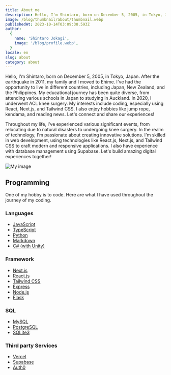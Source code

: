 ```yaml
---
title: About me
description: Hello, I'm Shintaro, born on December 5, 2005, in Tokyo, Japan. After the earthquake in 2011, my family and I moved to Ehime. I've had the opportunity to live in different countries, including Japan, New Zealand, and the Philippines. My educational journey has been quite diverse, from attending various schools in Japan to studying in Auckland. In 2020, I underwent ACL knee surgery. My interests include coding, especially using React, Next.js, and Tailwind CSS. I also enjoy hobbies like jump rope, kendama, and reading news. Let's connect and share our experiences!
image: /blog/thumbnail/about/thumbnail.webp
publishedAt: 2023-10-14T03:09:38.593Z
author:
  {
    name: 'Shintaro Jokagi',
    image: '/blog/profile.webp',
  }
locale: en
slug: about
category: about
---
```


Hello, I'm Shintaro, born on December 5, 2005, in Tokyo, Japan. After the earthquake in 2011, my family and I moved to Ehime. I've had the opportunity to live in different countries, including Japan, New Zealand, and the Philippines. My educational journey has been quite diverse, from attending various schools in Japan to studying in Auckland. In 2020, I underwent ACL knee surgery. My interests include coding, especially using React, Next.js, and Tailwind CSS. I also enjoy hobbies like jump rope, kendama, and reading news. Let's connect and share our experiences!

Throughout my life, I've experienced various significant events, from relocating due to natural disasters to undergoing knee surgery. In the realm of technology, I'm passionate about creating innovative solutions. I'm skilled in web development, using technologies like React.js, Next.js, and Tailwind CSS to craft modern and responsive applications. I also have experience with database management using Supabase. Let's build amazing digital experiences together!

<TableContents />

![My image](/blog/thumbnail/about/profile.jpg)

## Programming

One of my hobby is to code. Here are what I have used throughout the journey of my coding.

### Languages

- [JavaScript](https://en.wikipedia.org/wiki/JavaScript)
- [TypeScript](https://www.typescriptlang.org/)
- [Python](https://www.python.org/)
- [Markdown](https://en.wikipedia.org/wiki/Markdown)
- [C# (with Unity)](https://docs.microsoft.com/en-us/dotnet/csharp/)

### Framework

- [Next.js](https://nextjs.org/)
- [React.js](https://reactjs.org/)
- [Tailwind CSS](https://tailwindcss.com/)
- [Express](https://expressjs.com/)
- [Node.js](https://nodejs.org/)
- [Flask](https://www.python.org/)

### SQL

- [MySQL](https://www.mysql.com/)
- [PostgreSQL](https://www.postgresql.org/)
- [SQLite3](https://sqlite.org/)

### Third party Services

- [Vercel](https://vercel.com/)
- [Supabase](https://supabase.com/)
- [Auth0](https://auth0.com/)

<SchoolHistory />

<NCEA />